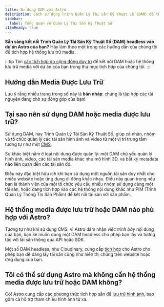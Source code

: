 ```yaml
---
title: Sử dụng DAM với Astro
description: Cách sử dụng Trình Quản Lý Tài Sản Kỹ Thuật Số (DAM) để thêm hình ảnh và video vào Astro
sidebar:
  label: Tổng quan về Quản Lý Tài Sản Kỹ Thuật Số
i18nReady: true
---
```


**Sẵn sàng kết nối Trình Quản Lý Tài Sản Kỹ Thuật Số (DAM) headless vào dự án Astro của bạn?** Hãy làm theo một trong các hướng dẫn của chúng tôi để tích hợp hệ thống lưu trữ media.

:::tip
Tìm [các tích hợp do cộng đồng duy trì](https://astro.build/integrations/) để kết nối DAM hoặc hệ thống lưu trữ media với dự án của bạn trong thư mục tích hợp của chúng tôi.
:::

## Hướng dẫn Media Được Lưu Trữ

Lưu ý rằng nhiều trang trong số này là **bản nháp**: chúng là tập hợp các tài nguyên đang chờ sự đóng góp của bạn!

<MediaGuidesNav />

## Tại sao nên sử dụng DAM hoặc media được lưu trữ?

Sử dụng DAM, hay Trình Quản Lý Tài Sản Kỹ Thuật Số, giúp cá nhân, nhóm và tổ chức quản lý các tài sản hình ảnh và video từ một vị trí trung tâm tương tự như một [CMS](/vi/guides/cms/).

Sự khác biệt nằm ở loại nội dung được quản lý: một DAM chủ yếu quản lý hình ảnh, video, các tài sản media khác như mô hình 3D, và bất kỳ metadata nào liên quan đến các tài sản đó.

Điều này đặc biệt hữu ích khi bạn sử dụng một nguồn tài sản duy nhất cho nhiều website hoặc ứng dụng di động khác nhau. Điều này quan trọng nếu bạn là thành viên của một tổ chức yêu cầu nhiều nhóm sử dụng cùng một tài sản, hoặc đang tích hợp vào các hệ thống nội dung khác như PIM (Trình Quản Lý Thông Tin Sản Phẩm) để kết nối tài sản với sản phẩm.

## Hệ thống media được lưu trữ hoặc DAM nào phù hợp với Astro?

Tương tự như khi sử dụng CMS, vì Astro đảm nhận _việc trình bày_ nội dung của bạn, bạn sẽ muốn dùng một DAM headless cho phép bạn lấy và tương tác với tài sản thông qua API hoặc SDK.

Một số DAM headless, như Cloudinary, cung cấp [tích hợp](/vi/guides/integrations-guide/) cho Astro cho phép bạn dễ dàng lấy tài sản cũng như hiển thị chúng trên website hoặc ứng dụng của bạn.

## Tôi có thể sử dụng Astro mà không cần hệ thống media được lưu trữ hoặc DAM không?

Có! Astro cung cấp các phương thức tích hợp sẵn để [lưu trữ hình ảnh](/vi/guides/images/#where-to-store-images), bao gồm cả hỗ trợ tham chiếu hình ảnh từ xa.
